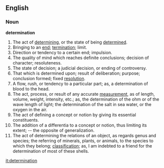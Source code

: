 ==English==

===Noun===

'''determination'''

#The act of [[determining]], or the state of being [[determine]]d.
#Bringing to an [[end]]; [[termination]]; limit.
#Direction or tendency to a certain end; impulsion.
#The quality of mind which reaches definite conclusions; decision of character; resoluteness.
#The state of decision; a judicial decision, or ending of controversy.
#That which is determined upon; result of deliberation; purpose; conclusion formed; fixed [[resolution]].
#A flow, rush, or tendency to a particular part; as, a determination of blood to the head.
#The act, process, or result of any accurate [[measurement]], as of length, volume, weight, intensity, etc.; as, the determination of the ohm or of the wave length of light; the determination of the salt in sea water, or the oxygen in the air.
#The act of defining a concept or notion by giving its essential constituents.
#The addition of a differentia to a concept or notion, thus limiting its extent; -- the opposite of generalization.
#The act of determining the relations of an object, as regards genus and species; the referring of minerals, plants, or animals, to the species to which they belong; [[classification]]; as, I am indebted to a friend for the determination of most of these shells.

[[it:determination]]
